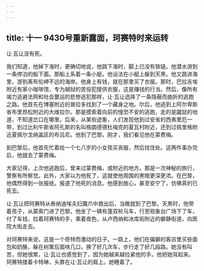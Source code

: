 ```yaml
---
---
---
```

title: 十一 9430号重新露面，珂赛特时来运转
---




让·瓦让没有死。

我们知道，他掉下海时，更确切地说，他跳下海时，脚上已没有铁链。他潜水游到一条停泊的船下面。那船上系着一条小艇。他设法在小艇上躲到天黑。他又跳进海里，游到离布伦岬不远的海岸。他身上有钱，就在那里买了衣服。那时，巴拉吉埃附近有家小咖啡馆，专为越狱的苦役犯提供衣服，这是赚钱的行当。然后，像所有竭力逃避法网和社会噩运的悲惨逃犯那样，让·瓦让选择了一条隐蔽而曲折的逃跑之路。他首先在博塞附近的普拉多找到了一个藏身之地。尔后，他逃到上阿尔卑斯省布里昂松附近的大维拉尔。那是摸索着向前的惶恐不安的逃跑，走的是鼹鼠的地道，不知道岔口在哪里。后来，从某些迹象，人们发现他到过安省的西弗里厄一带，到过比利牛斯省阿孔斯的名叫格朗德德杜梅克的夏瓦村附近，还到过佩里格附近夏佩尔戈纳盖区的布吕尼。他到了巴黎。刚才，我们看见他在蒙费梅。

到巴黎后，他首先忙着给一个七八岁的小女孩买丧服，然后找住处。这两件事办完后，他就去了蒙费梅。

大家记得，上次他逃跑后，曾来过蒙费梅，或附近的地方。那是一次神秘的旅行，警察有所察觉。此外，大家以为他死了，这就使他周围的黑暗更深更浓。在巴黎，他偶然得到一张报纸，报道了他死的消息。他感到放心，甚至安宁了，仿佛真的已死去。

让·瓦让把珂赛特从泰纳迪埃夫妇魔爪中救出后，当晚就到了巴黎。天黑时，他带着孩子，从蒙索门进了巴黎。他坐了一辆有篷双轮马车，行至观象台广场下了车，付了车钱，拉着珂赛特的手，乘着夜色，从卢西纳和冰库街附近的僻静街道，向医院大街走去。

对珂赛特来说，这是一个奇特而激动的日子。一路上，他们在偏僻的客店里买些面包和奶酪，躲在树篱后面啃几口，换了好几次车，步行走了好几段路。她没有叫苦，但她很累，让·瓦让也感觉到了，因为她越来越拉紧他的手。他把她背起来。珂赛特搂着卡特琳，头靠在让·瓦让的肩上。她睡着了。